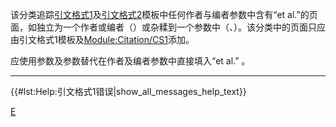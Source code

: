 {{Polluted category}}
{{Tracking category}}
{{empty category}}
该分类追踪[[WP:CS1|引文格式1]]及[[WP:CS2|引文格式2]]模板中任何作者与编者参数中含有“et al.”的页面，如独立为一个作者或编者（{{Para|author6|et al.}}）或杂糅到一个参数中（{{Para|authors|Smith, Jones, et al.}}、{{Para|first|John, et al.}}）。该分类中的页面只应由引文格式1模板及[[Module:Citation/CS1|Module:Citation/CS1]]添加。

应使用{{Para|display-authors|etal}}参数及{{Para|display-editors|etal}}参数替代在作者及编者参数中直接填入“et al.” 。
----
{{#lst:Help:引文格式1错误|show_all_messages_help_text}}
{{Large category TOC 2}}
[[Category:引文格式1维护|E]]